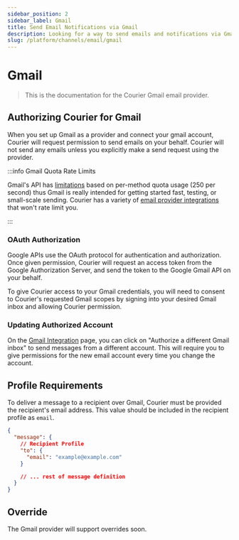 ```yaml
---
sidebar_position: 2
sidebar_label: Gmail
title: Send Email Notifications via Gmail
description: Looking for a way to send emails and notifications via Gmail? This step-by-step tutorial will show you how to integrate Gmail's API the easy way.
slug: /platform/channels/email/gmail
---
```


# Gmail

> This is the documentation for the Courier Gmail email provider.

## Authorizing Courier for Gmail

When you set up Gmail as a provider and connect your gmail account, Courier will request permission to send emails on your behalf. Courier will not send any emails unless you explicitly make a send request using the provider.

:::info Gmail Quota Rate Limits

Gmail's API has [limitations](https://developers.google.com/gmail/api/reference/quota) based on per-method quota usage (250 per second) thus Gmail is really intended for getting started fast, testing, or small-scale sending. 
Courier has a variety of [email provider integrations](../) that won't rate limit you. 

:::

### OAuth Authorization

Google APIs use the OAuth protocol for authentication and authorization. Once given permission, Courier will request an access token from the Google Authorization Server, and send the token to the Google Gmail API on your behalf.

To give Courier access to your Gmail credentials, you will need to consent to Courier's requested Gmail scopes by signing into your desired Gmail inbox and allowing Courier permission.

### Updating Authorized Account

On the [Gmail Integration](https://app.courier.com/integrations/gmail) page, you can click on "Authorize a different Gmail inbox" to send messages from a different account. This will require you to give permissions for the new email account every time you change the account.

## Profile Requirements

To deliver a message to a recipient over Gmail, Courier must be provided the recipient's email address. This value should be included in the recipient profile as `email`.

```json title=JSON
{
  "message": {
    // Recipient Profile
    "to": {
      "email": "example@example.com"
    }

    // ... rest of message definition
  }
}
```

## Override

The Gmail provider will support overrides soon.

